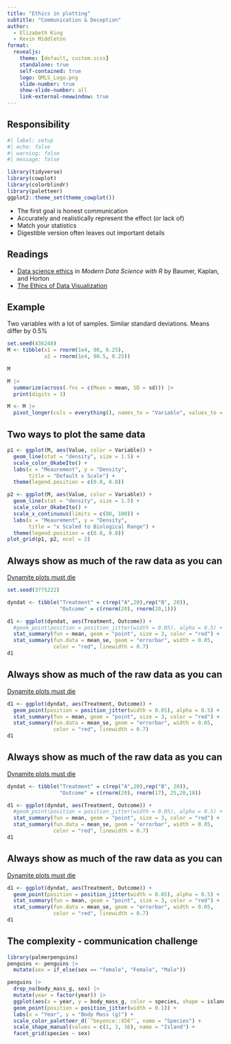 ```yaml
---
title: "Ethics in plotting"
subtitle: "Communication & Deception"
author:
  - Elizabeth King
  - Kevin Middleton
format:
  revealjs:
    theme: [default, custom.scss]
    standalone: true
    self-contained: true
    logo: QMLS_Logo.png
    slide-number: true
    show-slide-number: all
    link-external-newwindow: true
---
```


## Responsibility

```r
#| label: setup
#| echo: false
#| warning: false
#| message: false

library(tidyverse)
library(cowplot)
library(colorblindr)
library(paletteer)
ggplot2::theme_set(theme_cowplot())
```

- The first goal is honest communication
- Accurately and realistically represent the effect (or lack of)
- Match your statistics
- Digestible version often leaves out important details


## Readings

- [Data science ethics](https://mdsr-book.github.io/mdsr2e/ch-ethics.html) in *Modern Data Science with R* by Baumer, Kaplan, and Horton
- [The Ethics of Data Visualization](https://medium.com/@peter.haferl/the-ethical-responsibilities-of-data-visualization-4d12b7c9640d)


## Example

Two variables with a lot of samples. Similar standard deviations. Means differ by 0.5%

```r
set.seed(436248)
M <- tibble(x1 = rnorm(1e4, 90, 0.25),
            x2 = rnorm(1e4, 90.5, 0.25))

M

M |> 
  summarize(across(.fns = c(Mean = mean, SD = sd))) |> 
  print(digits = 3)

M <- M |> 
  pivot_longer(cols = everything(), names_to = "Variable", values_to = "Value")
```


## Two ways to plot the same data

```r
p1 <- ggplot(M, aes(Value, color = Variable)) +
  geom_line(stat = "density", size = 1.5) +
  scale_color_OkabeIto() +
  labs(x = "Meaurement", y = "Density",
       title = "Default x Scale") +
  theme(legend.position = c(0.8, 0.8))

p2 <- ggplot(M, aes(Value, color = Variable)) +
  geom_line(stat = "density", size = 1.5) +
  scale_color_OkabeIto() +
  scale_x_continuous(limits = c(80, 100)) +
  labs(x = "Meaurement", y = "Density",
       title = "x Scaled to Biological Range") +
  theme(legend.position = c(0.8, 0.8))
plot_grid(p1, p2, ncol = 2)
```


## Always show as much of the raw data as you can

[Dynamite plots must die](https://simplystatistics.org/posts/2019-02-21-dynamite-plots-must-die/)

```r

set.seed(3775222)

dyndat <- tibble("Treatment" = c(rep("A",20),rep("B", 20)),
                 "Outcome" = c(rnorm(20), rnorm(20,1))) 

d1 <- ggplot(dyndat, aes(Treatment, Outcome)) +
  #geom_point(position = position_jitter(width = 0.05), alpha = 0.5) +
  stat_summary(fun = mean, geom = "point", size = 3, color = "red") +
  stat_summary(fun.data = mean_se, geom = "errorbar", width = 0.05,
               color = "red", linewidth = 0.7)
d1

```


## Always show as much of the raw data as you can

[Dynamite plots must die](https://simplystatistics.org/posts/2019-02-21-dynamite-plots-must-die/)

```r

d1 <- ggplot(dyndat, aes(Treatment, Outcome)) +
  geom_point(position = position_jitter(width = 0.05), alpha = 0.5) +
  stat_summary(fun = mean, geom = "point", size = 3, color = "red") +
  stat_summary(fun.data = mean_se, geom = "errorbar", width = 0.05,
               color = "red", linewidth = 0.7)
d1

```


## Always show as much of the raw data as you can

[Dynamite plots must die](https://simplystatistics.org/posts/2019-02-21-dynamite-plots-must-die/)

```r

dyndat <- tibble("Treatment" = c(rep("A",20),rep("B", 20)),
                 "Outcome" = c(rnorm(20), rnorm(17), 25,20,18)) 

d1 <- ggplot(dyndat, aes(Treatment, Outcome)) +
  #geom_point(position = position_jitter(width = 0.05), alpha = 0.5) +
  stat_summary(fun = mean, geom = "point", size = 3, color = "red") +
  stat_summary(fun.data = mean_se, geom = "errorbar", width = 0.05,
               color = "red", linewidth = 0.7)
d1

```


## Always show as much of the raw data as you can

[Dynamite plots must die](https://simplystatistics.org/posts/2019-02-21-dynamite-plots-must-die/)

```r

d1 <- ggplot(dyndat, aes(Treatment, Outcome)) +
  geom_point(position = position_jitter(width = 0.05), alpha = 0.5) +
  stat_summary(fun = mean, geom = "point", size = 3, color = "red") +
  stat_summary(fun.data = mean_se, geom = "errorbar", width = 0.05,
               color = "red", linewidth = 0.7)
d1

```


## The complexity - communication challenge

```r
library(palmerpenguins)
penguins <- penguins |> 
  mutate(sex = if_else(sex == "female", "Female", "Male"))

penguins |> 
  drop_na(body_mass_g, sex) |> 
  mutate(year = factor(year)) |> 
  ggplot(aes(x = year, y = body_mass_g, color = species, shape = island)) +
  geom_point(position = position_jitter(width = 0.1)) +
  labs(x = "Year", y = "Body Mass (g)") +
  scale_color_paletteer_d(`"beyonce::X56"`, name = "Species") +
  scale_shape_manual(values = c(1, 3, 16), name = "Island") +
  facet_grid(species ~ sex)

```

